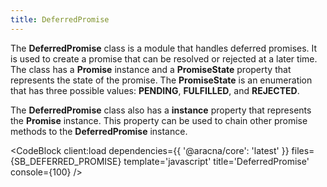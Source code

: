 ```yaml
---
title: DeferredPromise
---
```



The **DeferredPromise** class is a module that handles deferred promises. It is used to create a promise that can be resolved or rejected at a later time. The class has a **Promise** instance and a **PromiseState** property that represents the state of the promise. The **PromiseState** is an enumeration that has three possible values: **PENDING**, **FULFILLED**, and **REJECTED**.

The **DeferredPromise** class also has a **instance** property that represents the **Promise** instance. This property can be used to chain other promise methods to the **DeferredPromise** instance.

<CodeBlock client:load dependencies={{ '@aracna/core': 'latest' }} files={SB_DEFERRED_PROMISE} template='javascript' title='DeferredPromise' console={100} />
